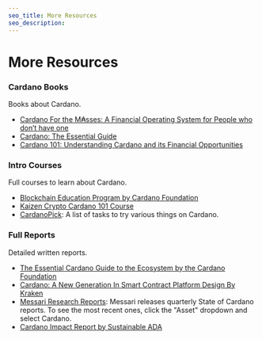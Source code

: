 ```yaml
---
seo_title: More Resources
seo_description:
---
```


# More Resources

### Cardano Books

Books about Cardano.

- [Cardano For the M₳sses: A Financial Operating System for People who don’t have one](https://www.amazon.com/dp/B0B912X5G6)
- [Cardano: The Essential Guide](https://www.amazon.com/dp/B0B1DSTS3X)
- [Cardano 101: Understanding Cardano and its Financial Opportunities](https://www.amazon.com/dp/B0C524H491)

### Intro Courses

Full courses to learn about Cardano.

- [Blockchain Education Program by Cardano Foundation](https://academy.cardanofoundation.org/)
- [Kaizen Crypto Cardano 101 Course](https://www.youtube.com/playlist?list=PLrbMFdXZnzoAwfxIVo-SQ_qEBCqbwuU6o)
- [CardanoPick](https://cardanopick.com/): A list of tasks to try various things on Cardano.

### Full Reports

Detailed written reports.

- [The Essential Cardano Guide to the Ecosystem by the Cardano Foundation](https://landing.essentialcardano.io/guide-to-the-ecosystem)
- [Cardano: A New Generation In Smart Contract Platform Design By Kraken](https://blog.kraken.com/crypto-education/kraken-intelligence/cardano-a-new-generation-in-smart-contract-platform-design)
- [Messari Research Reports](https://messari.io/research/research-and-protocols?tag=All-Tags): Messari releases quarterly State of Cardano reports. To see the most recent ones, click the "Asset" dropdown and select Cardano.
- [Cardano Impact Report by Sustainable ADA](https://sustainableada.com/cardano-impact-report/)
